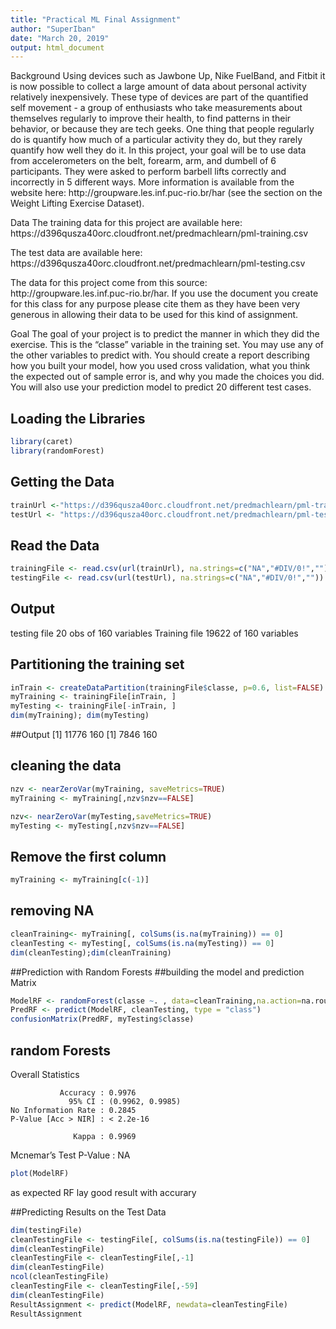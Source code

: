 ---
title: "Practical ML Final Assignment"
author: "SuperIban"
date: "March 20, 2019"
output: html_document
---
Background
Using devices such as Jawbone Up, Nike FuelBand, and Fitbit it is now possible to collect a large amount of data about personal activity relatively inexpensively. These type of devices are part of the quantified self movement - a group of enthusiasts who take measurements about themselves regularly to improve their health, to find patterns in their behavior, or because they are tech geeks. One thing that people regularly do is quantify how much of a particular activity they do, but they rarely quantify how well they do it. In this project, your goal will be to use data from accelerometers on the belt, forearm, arm, and dumbell of 6 participants. They were asked to perform barbell lifts correctly and incorrectly in 5 different ways. More information is available from the website here: http://groupware.les.inf.puc-rio.br/har (see the section on the Weight Lifting Exercise Dataset).

Data
The training data for this project are available here: https://d396qusza40orc.cloudfront.net/predmachlearn/pml-training.csv

The test data are available here: https://d396qusza40orc.cloudfront.net/predmachlearn/pml-testing.csv

The data for this project come from this source: http://groupware.les.inf.puc-rio.br/har. If you use the document you create for this class for any purpose please cite them as they have been very generous in allowing their data to be used for this kind of assignment.

Goal
The goal of your project is to predict the manner in which they did the exercise. This is the “classe” variable in the training set. You may use any of the other variables to predict with. You should create a report describing how you built your model, how you used cross validation, what you think the expected out of sample error is, and why you made the choices you did. You will also use your prediction model to predict 20 different test cases.

## Loading the Libraries
```{r}
library(caret)
library(randomForest)

```

## Getting the Data
```{r}
trainUrl <-"https://d396qusza40orc.cloudfront.net/predmachlearn/pml-training.csv"
testUrl <- "https://d396qusza40orc.cloudfront.net/predmachlearn/pml-testing.csv"
```

## Read the Data
```{r}
trainingFile <- read.csv(url(trainUrl), na.strings=c("NA","#DIV/0!",""))
testingFile <- read.csv(url(testUrl), na.strings=c("NA","#DIV/0!",""))
```
## Output
testing file 20 obs of 160 variables
Training file  19622 of 160 variables

## Partitioning the training set 
```{r}
inTrain <- createDataPartition(trainingFile$classe, p=0.6, list=FALSE)
myTraining <- trainingFile[inTrain, ]
myTesting <- trainingFile[-inTrain, ]
dim(myTraining); dim(myTesting)
```
##Output
[1] 11776   160
[1] 7846  160

## cleaning the data
```{r}
nzv <- nearZeroVar(myTraining, saveMetrics=TRUE)
myTraining <- myTraining[,nzv$nzv==FALSE]

nzv<- nearZeroVar(myTesting,saveMetrics=TRUE)
myTesting <- myTesting[,nzv$nzv==FALSE]
```
## Remove the first column
```{r}
myTraining <- myTraining[c(-1)]
```
## removing NA
```{r}
cleanTraining<- myTraining[, colSums(is.na(myTraining)) == 0]
cleanTesting <- myTesting[, colSums(is.na(myTesting)) == 0]
dim(cleanTesting);dim(cleanTraining)
```
##Prediction with Random Forests
##building the model and prediction Matrix


```{r}
ModelRF <- randomForest(classe ~. , data=cleanTraining,na.action=na.roughfix)
PredRF <- predict(ModelRF, cleanTesting, type = "class")
confusionMatrix(PredRF, myTesting$classe)
```
## random Forests
Overall Statistics
                                          
               Accuracy : 0.9976          
                 95% CI : (0.9962, 0.9985)
    No Information Rate : 0.2845          
    P-Value [Acc > NIR] : < 2.2e-16       
                                          
                  Kappa : 0.9969          
 Mcnemar's Test P-Value : NA              
```{r}
plot(ModelRF)
```
as expected RF lay good result with accurary

##Predicting Results on the Test Data
```{r}
dim(testingFile)
cleanTestingFile <- testingFile[, colSums(is.na(testingFile)) == 0]
dim(cleanTestingFile)
cleanTestingFile <- cleanTestingFile[,-1]
dim(cleanTestingFile)
ncol(cleanTestingFile)
cleanTestingFile <- cleanTestingFile[,-59]
dim(cleanTestingFile)
ResultAssignment <- predict(ModelRF, newdata=cleanTestingFile)
ResultAssignment
```





















